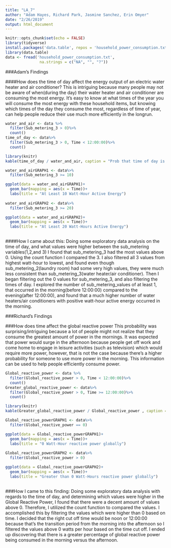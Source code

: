 ```yaml
---
title: "LA_7"
author: "Adam Hayes, Richard Park, Jasmine Sanchez, Erin Omyer"
date: "2/26/2019"
output: html_document
---
```


```r
knitr::opts_chunk$set(echo = FALSE)
library(tidyverse)
install.packages('data.table', repos = 'household_power_consumption.txt')
library(data.table)
data <- fread('household_power_consumption.txt',
               na.strings = c("NA", "", "?"))
```



###Adam's Findings

####How does the time of day affect the energy output of an electric water heater and air conditioner?
This is intriguing because many people may not be aware of when(during the day) their water heater and air conditioner are consuming the most energy.  It's easy to know at what times of the year you will consume the most energy with these household items, but knowing which times of the day they consume the most, regardless of time of year, can help people reduce their use much more efficiently in the longrun.

```r
water_and_air <- data %>%
  filter(Sub_metering_3 > 0)%>%
  count()
time_of_day <- data%>%
  filter(Sub_metering_3 > 0, Time < 12:00:00)%>%
  count()
```
```r
library(knitr)
kable(time_of_day / water_and_air, caption = "Prob that time of day is AM, given that water heater/air conditioner have at least 1 watt-hour of active energy")

```


```r

water_and_airGRAPH1 <- data%>%
  filter(Sub_metering_3 >= 10)

ggplot(data = water_and_airGRAPH1)+
  geom_bar(mapping = aes(x = Time))+
  labs(title = "At Least 10 Watt-Hour Active Energy")
  
water_and_airGRAPH2 <- data%>%
  filter(Sub_metering_3 >= 20)

ggplot(data = water_and_airGRAPH2)+
  geom_bar(mapping = aes(x = Time))+
  labs(title = "At Least 20 Watt-Hours Active Energy")
  
```

####How I came about this:
Doing some exploratory data analysis on the time of day, and what values were higher between the sub_metering variables(1,2,and 3) I found that sub_metering_3 had the most values above 0.  Using the count function I compared the 3.  I also filtered all 3 values from highest watt-hour to lowest, and found even though sub_metering_2(laundry room) had some very high values, they were much less consistent than sub_metering_3(water heater/air conditioner).  Then I began filtering out the 0 values for sub_metering_3, and also filtering the times of day.  I explored the number of sub_metering_values of at least 1, that occurred in the morning(before 12:00:00) compared to the evening(after 12:00:00), and found that a much higher number of water heaters/air conditioners with positive watt-hour active energy occurred in the morning.

###Richard's Findings 

###How does time affect the global reactive power
This probability was surprising/intriguing because a lot of people might not realize that they consume the greatest amount of power in the mornings. It was expected that power would surge in the afternoon because people get off work and come home to engage in leisure activities (such as television) which would require more power, however, that is not the case because there's a higher probability for someone to use more power in the morning. This information can be used to help people efficiently consume power.

```r
Global_reactive_power <- data %>%
  filter(Global_reactive_power > 0, Time < 12:00:00)%>%
  count()
Greater_global_reactive_power <- data%>%
  filter(Global_reactive_power > 0, Time >= 12:00:00)%>%
  count()
```

```r
library(knitr)
kable(Greater_global_reactive_power / Global_reactive_power , caption = "Prob that Global Reactive Power is above 0, given that the time is noon or later")
```

```r

Global_reactive_powerGRAPH1 <- data%>%
  filter(Global_reactive_power == 0)

ggplot(data = Global_reactive_powerGRAPH1)+
  geom_bar(mapping = aes(x = Time))+
  labs(title = "0 Watt-Hour reactive power globally")
  
Global_reactive_powerGRAPH2 <- data%>%
  filter(Global_reactive_power > 0)

ggplot(data = Global_reactive_powerGRAPH2)+
  geom_bar(mapping = aes(x = Time))+
  labs(title = "Greater than 0 Watt-Hours reactive power globally")
  
```

###How I came to this finding:
Doing some exploratory data analysis with regards to the time of day, and determining which values were higher in the Global Reactive Power, I found that there were a decent amount of values above 0. Therefore, I utilized the count function to compared the values. I accomplished this by filtering the values which were higher than 0 based on time. I decided that the right cut off time would be noon or 12:00:00 because that's the transition period from the morning into the afternoon so I filtered the values above 0 watts per hour based on the time cut off. I ended up discovering that there is a greater percentage of global reactive power being consumed in the morning versus the afternoon.


